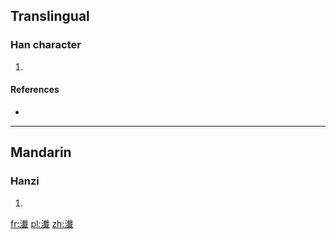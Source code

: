 ==Translingual==

===Han character===
{{Han char|rn=85|rad=水|as=15|sn=18|four=|canj=水十戈一 (EJIM)}}

# {{defn|Han|sort=水15}}

====References====
* {{Han ref|kx=0659.120|dkj=18608|hdz=31776.050|uh=7010|ud=28688}}

----

==Mandarin==

===Hanzi===
{{cmn-hanzi|pin=[[bào]] ([[bao4]]), [[bó]] ([[bo2]]), [[jiān]] ([[jian1]])|wg=pao<sup>4</sup>, po<sup>2</sup>, chien<sup>1</sup>}}

# {{defn|Mandarin|sort=水15}}

[[fr:瀐]]
[[pl:瀐]]
[[zh:瀐]]